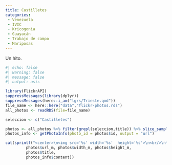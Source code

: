 ```yaml
---
title: Castilletes
categories:
 - Venezuela
 - IVIC
 - Kricogonia
 - Guayacán
 - Trabajo de campo
 - Mariposas
---
```


Un hito.

```r
#| echo: false
#| warning: false
#| message: false
#| output: asis

library(FlickrAPI)
suppressMessages(library(dplyr))
suppressMessages(here::i_am("lgrs/Trieste.qmd"))
file_name <- here::here("data","flickr-photos.rds")
all_photos <- readRDS(file=file_name)

seleccion <- c("Castilletes")

photos <- all_photos %>% filter(grepl(seleccion,title)) %>% slice_sample(n=1)
photos_info <- getPhotoInfo(photo_id = photos$id, output = "url")

cat(sprintf("<center>\n<img src='%s' width='%s'  height='%s'>\n<br/>\n**%s** by <a href='%s' target='flickr'>JR Ferrer Paris @ flickr</a><br/></center>", 
         photos$url_m, photos$width_m, photos$height_m,
         photos$title,
         photos_info$content))
```